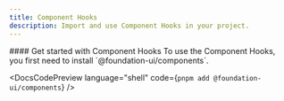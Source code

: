 ```yaml
---
title: Component Hooks
description: Import and use Component Hooks in your project.
---
```


<DocsSection>
#### Get started with Component Hooks

<DocsTextBlock>
  To use the Component Hooks, you first need to install
  `@foundation-ui/components`.
</DocsTextBlock>

<DocsCodePreview language="shell" code={`pnpm add @foundation-ui/components`} />
</DocsSection>

<DocsFooter
  prev="/docs/components/installation"
  next="/docs/components-hooks/api-reference"
/>
